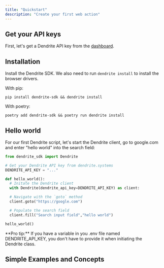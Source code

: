 ```yaml
---
title: "Quickstart"
description: "Create your first web action"
---
```


## Get your API keys

First, let's get a Dendrite API key from the [dashboard](https://dendrite.systems/app).

## Installation

Install the Dendrite SDK. We also need to run `dendrite install` to install the browser drivers.

With pip:

```
pip install dendrite-sdk && dendrite install
```

With poetry:

```
poetry add dendrite-sdk && poetry run dendrite install
```

## Hello world

For our first Dendrite script, let's start the Dendrite client, go to google.com and enter "hello world" into the search field:

```python
from dendrite_sdk import Dendrite

# Get your Dendrite API key from dendrite.systems
DENDRITE_API_KEY = "..."

def hello_world():
  # Initate the Dendrite client
  with Dendrite(dendrite_api_key=DENDRITE_API_KEY) as client:

  # Navigate with the `goto` method
  client.goto("https://google.com")

  # Populate the search field
  client.fill("Search input field","hello world")

hello_world()
```

<Note>
  **Pro tip:** If you have a variable in you .env file named DENDRITE_API_KEY,
  you don't have to provide it when initiating the Dendrite class.
</Note>

## Simple Examples and Concepts

<CardGroup>
  <Card
    title="Interactions"
    icon="arrow-pointer"
    href="concepts/interactions"
  />
  <Card title="Data Extraction" icon="globe" href="concepts/extraction" />
  <Card title="Navigation" icon="route" href="concepts/navigation" />
  <Card title="Authentication" icon="lock" href="concepts/authentication" />
</CardGroup>
